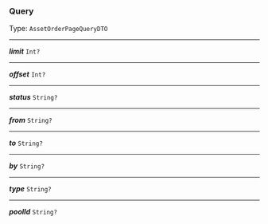 


### Query

Type: `AssetOrderPageQueryDTO`

---

***limit*** `Int?`

---

***offset*** `Int?`

---

***status*** `String?`

---

***from*** `String?`

---

***to*** `String?`

---

***by*** `String?`

---

***type*** `String?`

---

***poolId*** `String?`
